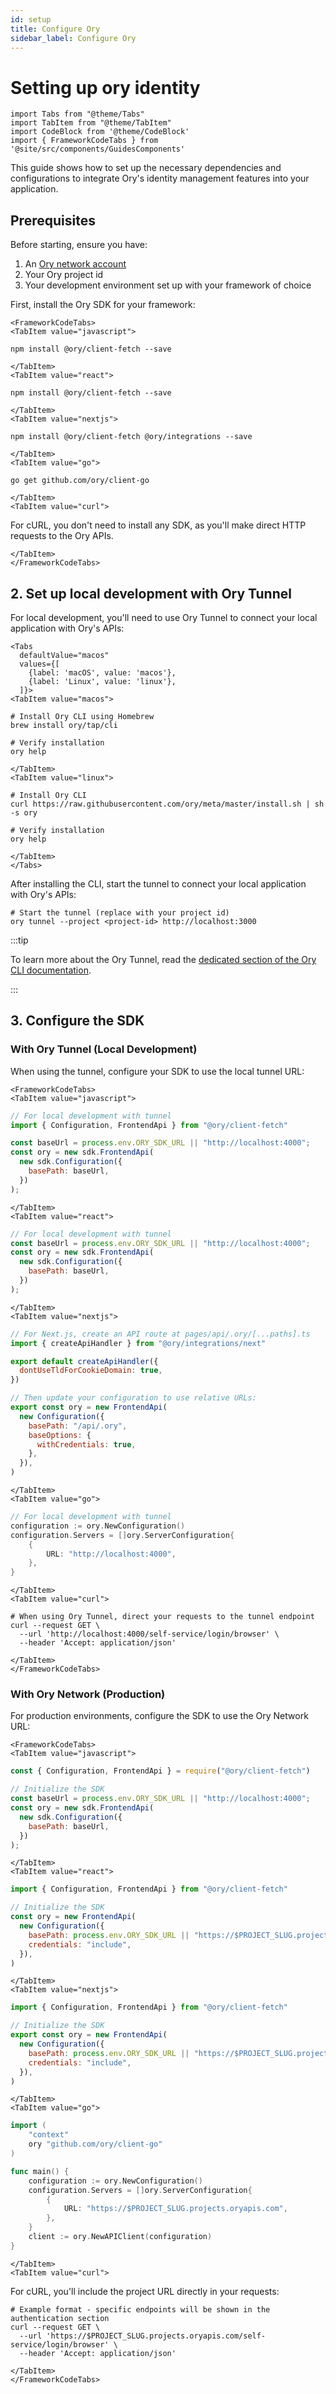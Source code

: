 ```yaml
---
id: setup
title: Configure Ory
sidebar_label: Configure Ory
---
```


# Setting up ory identity

```mdx-code-block
import Tabs from "@theme/Tabs"
import TabItem from "@theme/TabItem"
import CodeBlock from '@theme/CodeBlock'
import { FrameworkCodeTabs } from '@site/src/components/GuidesComponents'
```

This guide shows how to set up the necessary dependencies and configurations to integrate Ory's identity management features into
your application.

## Prerequisites

Before starting, ensure you have:

1. An [Ory network account](https://console.ory.sh)
2. Your Ory project id
3. Your development environment set up with your framework of choice


First, install the Ory SDK for your framework:

```mdx-code-block
<FrameworkCodeTabs>
<TabItem value="javascript">
```

```shell
npm install @ory/client-fetch --save
```

```mdx-code-block
</TabItem>
<TabItem value="react">
```

```shell
npm install @ory/client-fetch --save
```

```mdx-code-block
</TabItem>
<TabItem value="nextjs">
```

```shell
npm install @ory/client-fetch @ory/integrations --save
```

```mdx-code-block
</TabItem>
<TabItem value="go">
```

```shell
go get github.com/ory/client-go
```

```mdx-code-block
</TabItem>
<TabItem value="curl">
```

For cURL, you don't need to install any SDK, as you'll make direct HTTP requests to the Ory APIs.

```mdx-code-block
</TabItem>
</FrameworkCodeTabs>
```

## 2. Set up local development with Ory Tunnel

For local development, you'll need to use Ory Tunnel to connect your local application with Ory's APIs:


```mdx-code-block
<Tabs
  defaultValue="macos"
  values={[
    {label: 'macOS', value: 'macos'},
    {label: 'Linux', value: 'linux'},
  ]}>
<TabItem value="macos">
```

```shell
# Install Ory CLI using Homebrew
brew install ory/tap/cli

# Verify installation
ory help
```

```mdx-code-block
</TabItem>
<TabItem value="linux">
```

```shell
# Install Ory CLI
curl https://raw.githubusercontent.com/ory/meta/master/install.sh | sh -s ory

# Verify installation
ory help
```

```mdx-code-block
</TabItem>
</Tabs>
```


After installing the CLI, start the tunnel to connect your local application with Ory's APIs:

```shell
# Start the tunnel (replace with your project id)
ory tunnel --project <project-id> http://localhost:3000
```

:::tip

To learn more about the Ory Tunnel, read the
[dedicated section of the Ory CLI documentation](../../guides/cli/proxy-and-tunnel).

:::

## 3. Configure the SDK

### With Ory Tunnel (Local Development)

When using the tunnel, configure your SDK to use the local tunnel URL:

```mdx-code-block
<FrameworkCodeTabs>
<TabItem value="javascript">
```

```javascript
// For local development with tunnel
import { Configuration, FrontendApi } from "@ory/client-fetch"

const baseUrl = process.env.ORY_SDK_URL || "http://localhost:4000";
const ory = new sdk.FrontendApi(
  new sdk.Configuration({
    basePath: baseUrl,
  })
);
```

```mdx-code-block
</TabItem>
<TabItem value="react">
```

```javascript
// For local development with tunnel
const baseUrl = process.env.ORY_SDK_URL || "http://localhost:4000";
const ory = new sdk.FrontendApi(
  new sdk.Configuration({
    basePath: baseUrl,
  })
);
```

```mdx-code-block
</TabItem>
<TabItem value="nextjs">
```

```javascript
// For Next.js, create an API route at pages/api/.ory/[...paths].ts
import { createApiHandler } from "@ory/integrations/next"

export default createApiHandler({
  dontUseTldForCookieDomain: true,
})

// Then update your configuration to use relative URLs:
export const ory = new FrontendApi(
  new Configuration({
    basePath: "/api/.ory",
    baseOptions: {
      withCredentials: true,
    },
  }),
)
```

```mdx-code-block
</TabItem>
<TabItem value="go">
```

```go
// For local development with tunnel
configuration := ory.NewConfiguration()
configuration.Servers = []ory.ServerConfiguration{
    {
        URL: "http://localhost:4000",
    },
}
```

```mdx-code-block
</TabItem>
<TabItem value="curl">
```

```shell
# When using Ory Tunnel, direct your requests to the tunnel endpoint
curl --request GET \
  --url 'http://localhost:4000/self-service/login/browser' \
  --header 'Accept: application/json'
```

```mdx-code-block
</TabItem>
</FrameworkCodeTabs>
```

### With Ory Network (Production)

For production environments, configure the SDK to use the Ory Network URL:

```mdx-code-block
<FrameworkCodeTabs>
<TabItem value="javascript">
```

```javascript
const { Configuration, FrontendApi } = require("@ory/client-fetch")

// Initialize the SDK
const baseUrl = process.env.ORY_SDK_URL || "http://localhost:4000";
const ory = new sdk.FrontendApi(
  new sdk.Configuration({
    basePath: baseUrl,
  })
);
```

```mdx-code-block
</TabItem>
<TabItem value="react">
```

```javascript
import { Configuration, FrontendApi } from "@ory/client-fetch"

// Initialize the SDK
const ory = new FrontendApi(
  new Configuration({
    basePath: process.env.ORY_SDK_URL || "https://$PROJECT_SLUG.projects.oryapis.com",
    credentials: "include",
  }),
)
```

```mdx-code-block
</TabItem>
<TabItem value="nextjs">
```

```javascript
import { Configuration, FrontendApi } from "@ory/client-fetch"

// Initialize the SDK
export const ory = new FrontendApi(
  new Configuration({
    basePath: process.env.ORY_SDK_URL || "https://$PROJECT_SLUG.projects.oryapis.com",
    credentials: "include",
  }),
)
```

```mdx-code-block
</TabItem>
<TabItem value="go">
```

```go
import (
    "context"
    ory "github.com/ory/client-go"
)

func main() {
    configuration := ory.NewConfiguration()
    configuration.Servers = []ory.ServerConfiguration{
        {
            URL: "https://$PROJECT_SLUG.projects.oryapis.com",
        },
    }
    client := ory.NewAPIClient(configuration)
}
```

```mdx-code-block
</TabItem>
<TabItem value="curl">
```

For cURL, you'll include the project URL directly in your requests:

```shell
# Example format - specific endpoints will be shown in the authentication section
curl --request GET \
  --url 'https://$PROJECT_SLUG.projects.oryapis.com/self-service/login/browser' \
  --header 'Accept: application/json'
```

```mdx-code-block
</TabItem>
</FrameworkCodeTabs>
```
